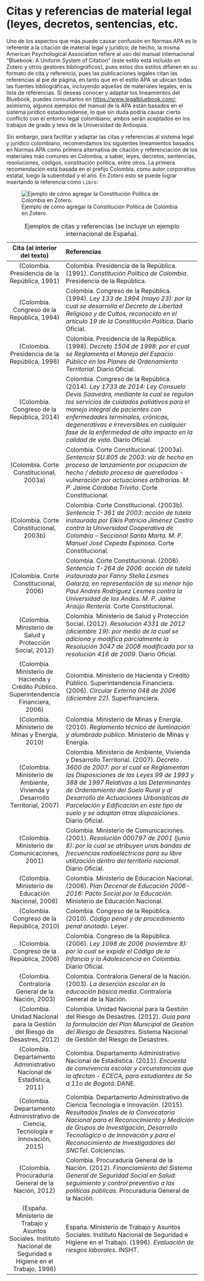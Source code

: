 # Citas y referencias de material legal (leyes, decretos, sentencias, etc.

Uno de los aspectos que más puede causar confusión en Normas APA es lo referente a la citación de material legal y jurídico; de hecho, la misma American Psychological Association refiere al uso del manual internacional "Bluebook: A Uniform System of Citation" (este estilo está incluido en Zotero y otros gestores bibliográficos), pues estos dos estilos difieren en su formato de cita y referencia, pues las publicaciones legales citan las referencias al pie de página, en tanto que en el estilo APA se ubican todas las fuentes bibliográficas, incluyendo aquellas de materiales legales, en la lista de referencias. Si deseas conocer y adaptar los lineamientos del Bluebook, puedes consultarlos en <https://www.legalbluebook.com/>; asimismo, algunos ejemplos del manual de la APA están basados en el sistema jurídico estadounidense, lo que sin duda podría causar cierto conflicto con el entorno legal colombiano; ambos serán aceptados en los trabajos de grado y tesis de la Universidad de Antioquia.

Sin embargo, para facilitar y adaptar las citas y referencias al sistema legal y jurídico colombiano, recomendamos los siguientes lineamientos basados en Normas APA como primera alternativa de citación y referenciación de los materiales más comunes en Colombia, a saber, leyes, decretos, sentencias, resoluciones, códigos, constitución política, entre otros. La primera recomendación está basada en el prefijo Colombia. como autor corporativo estatal, luego la subentidad y el año. En Zotero esto se puede lograr insertando la referencia como `Libro`:

![Ejemplo de cómo agregar la Constitución Política de Colombia en Zotero.](assets/zotero_refencia-legal.png){fig-align="center"}

\blandscape

| Cita (al interior del texto)                                                                                      | Referencias                                                                                                                                                                                                                                                                                                                                                                                            |
|:-----------------------------------------------------------------------------------------------------------------:|:-------------------------------------------------------------------------------------------------------------------------------------------------------------------------------------------------------------------------------------------------------------------------------------------------------------------------------------------------------------------------------------------------------|
| (Colombia. Presidencia de la República, 1991)                                                                     | Colombia. Presidencia de la República. (1991). *Constitución Política de Colombia*. Presidencia de la República.                                                                                                                                                                                                                                                                                       |
| (Colombia. Congreso de la República, 1994)                                                                        | Colombia. Congreso de la República. (1994). *Ley 133 de 1994 (mayo 23): por la cual se desarrolla el Decreto de Libertad Religiosa y de Cultos, reconocido en el artículo 19 de la Constitución Política*. Diario Oficial.                                                                                                                                                                             |
| (Colombia. Presidencia de la República, 1998)                                                                     | Colombia. Presidencia de la República. (1998). *Decreto 1504 de 1998: por el cual se Reglamenta el Manejo del Espacio Público en los Planes de Ordenamiento Territorial*. Diario Oficial.                                                                                                                                                                                                              |
| (Colombia. Congreso de la República, 2014)                                                                        | Colombia. Congreso de la República. (2014). *Ley 1733 de 2014: Ley Consuelo Devis Saavedra, mediante la cual se regulan los servicios de cuidados paliativos para el manejo integral de pacientes con enfermedades terminales, crónicas, degenerativas e irreversibles en cualquier fase de la enfermedad de alto impacto en la calidad de vida*. Diario Oficial.                                      |
| (Colombia. Corte Constitucional, 2003a)                                                                           | Colombia. Corte Constitucional. (2003a). *Sentencia SU.805 de 2003: vía de hecho en proceso de lanzamiento por ocupacion de hecho / debido proceso de querellados - vulneración por actuaciones arbitrarias. M. P. Jaime Córdoba Triviño*. Corte Constitucional.                                                                                                                                       |
| (Colombia. Corte Constitucional, 2003b)                                                                           | Colombia. Corte Constitucional. (2003b). *Sentencia T-361 de 2003: acción de tutela instaurada por Elkis Patricia Jiménez Castro contra la Universidad Cooperativa de Colombia -- Seccional Santa Marta. M. P. Manuel José Cepeda Espinosa*. Corte Constitucional.                                                                                                                                     |
| (Colombia. Corte Constitucional, 2006)                                                                            | Colombia. Corte Constitucional. (2006). *Sentencia T-264 de 2006: acción de tutela instaurada por Fanny Stella Lesmes Galarza, en representación de su menor hijo Paul Andrés Rodríguez Lesmes contra la Universidad de los Andes. M. P. Jaime Araújo Rentería*. Corte Constitucional.                                                                                                                 |
| (Colombia. Ministerio de Salud y Protección Social, 2012)                                                         | Colombia. Ministerio de Salud y Protección Social. (2012). *Resolución 4331 de 2012 (diciembre 19): por medio de la cual se adiciona y modifica parcialmente la Resolución 3047 de 2008 modificada por la resolución 416 de 2009*. Diario Oficial.                                                                                                                                                     |
| (Colombia. Ministerio de Hacienda y Crédito Público. Superintendencia Financiera, 2006)                           | Colombia. Ministerio de Hacienda y Crédito Público. Superintendencia Financiera. (2006). *Circular Externa 048 de 2006 (diciembre 22)*. Superfinanciera.                                                                                                                                                                                                                                               |
| (Colombia. Ministerio de Minas y Energía, 2010)                                                                   | Colombia. Ministerio de Minas y Energía. (2010). *Reglamento técnico de iluminación y alumbrado público*. Ministerio de Minas y Energía.                                                                                                                                                                                                                                                               |
| (Colombia. Ministerio de Ambiente, Vivienda y Desarrollo Territorial, 2007)                                       | Colombia. Ministerio de Ambiente, Vivienda y Desarrollo Territorial. (2007). *Decreto 3600 de 2007: por el cual se Reglamentan las Disposiciones de las Leyes 99 de 1993 y 388 de 1997 Relativas a las Determinantes de Ordenamiento del Suelo Rural y al Desarrollo de Actuaciones Urbanísticas de Parcelación y Edificación en este tipo de suelo y se adoptan otras disposiciones*. Diario Oficial. |
| (Colombia. Ministerio de Comunicaciones, 2001)                                                                    | Colombia. Ministerio de Comunicaciones. (2001). *Resolución 000797 de 2001 (junio 8): por la cual se atribuyen unas bandas de frecuencias radioeléctricas para su libre utilización dentro del territorio nacional*. Diario Oficial.                                                                                                                                                                   |
| (Colombia. Ministerio de Educación Nacional, 2006)                                                                | Colombia. Ministerio de Educación Nacional. (2006). P*lan Decenal de Educación 2006-2016: Pacto Social por la Educación*. Ministerio de Educación Nacional.                                                                                                                                                                                                                                            |
| (Colombia. Congreso de la República, 2010)                                                                        | Colombia. Congreso de la República. (2010). *Código penal y de procedimiento penal anotado*. Leyer.                                                                                                                                                                                                                                                                                                    |
| (Colombia. Congreso de la República, 2006)                                                                        | Colombia. Congreso de la República. (2006). *Ley 1098 de 2006 (noviembre 8): por la cual se expide el Código de la Infancia y la Adolescencia en Colombia*. Diario Oficial.                                                                                                                                                                                                                            |
| (Colombia. Contraloría General de la Nación, 2003)                                                                | Colombia. Contraloría General de la Nación. (2003). *La deserción escolar en la educación básica media*. Contraloría General de la Nación.                                                                                                                                                                                                                                                             |
| (Colombia. Unidad Nacional para la Gestión del Riesgo de Desastres, 2012)                                         | Colombia. Unidad Nacional para la Gestión del Riesgo de Desastres. (2012). *Guía para la formulación del Plan Municipal de Gestión del Riesgo de Desastres*. Sistema Nacional de Gestión del Riesgo de Desastres.                                                                                                                                                                                      |
| (Colombia. Departamento Administrativo Nacional de Estadística, 2011)                                             | Colombia. Departamento Administrativo Nacional de Estadística. (2011). *Encuesta de convivencia escolar y circunstancias que la afectan - ECECA, para estudiantes de 5o a 11o de Bogotá*. DANE.                                                                                                                                                                                                        |
| (Colombia. Departamento Administrativo de Ciencia, Tecnología e Innovación, 2015)                                 | Colombia. Departamento Administrativo de Ciencia Tecnología e Innovación. (2015). *Resultados finales de la Convocatoria Nacional para el Reconocimiento y Medición de Grupos de Investigación, Desarrollo Tecnológico o de Innovación y para el Reconocimiento de Investigadores del SNCTeI*. Colciencias.                                                                                            |
| (Colombia. Procuraduría General de la Nación, 2012)                                                               | Colombia. Procuraduría General de la Nación. (2012). *Financiamiento del Sistema General de Seguridad Social en Salud: seguimiento y control preventivo a las políticas públicas*. Procuraduría General de la Nación.                                                                                                                                                                                  |
| (España. Ministerio de Trabajo y Asuntos Sociales. Instituto Nacional de Seguridad e Higiene en el Trabajo, 1996) | España. Ministerio de Trabajo y Asuntos Sociales. Instituto Nacional de Seguridad e Higiene en el Trabajo. (1996). *Evaluación de riesgos laborales*. INSHT.                                                                                                                                                                                                                                           |

: Ejemplos de citas y referencias (se incluye un ejemplo internacional de España).

\elandscape